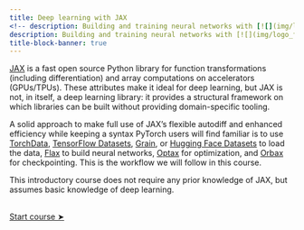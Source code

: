 ```yaml
---
title: Deep learning with JAX
<!-- description: Building and training neural networks with [![](img/logo_flax.png){width="1.4em" fig-alt="noshadow"}](https://github.com/google/flax) -->
description: Building and training neural networks with [![](img/logo_flax.png){width="1.4em" fig-alt="noshadow"}](https://github.com/google/flax)
title-block-banner: true
---
```


:::{.topdef}

[JAX](https://github.com/google/jax) is a fast open source Python library for function transformations (including differentiation) and array computations on accelerators (GPUs/TPUs). These attributes make it ideal for deep learning, but JAX is not, in itself, a deep learning library: it provides a structural framework on which libraries can be built without providing domain-specific tooling.

A solid approach to make full use of JAX's flexible autodiff and enhanced efficiency while keeping a syntax PyTorch users will find familiar is to use [TorchData](https://github.com/pytorch/data), [TensorFlow Datasets](https://github.com/tensorflow/datasets), [Grain](https://github.com/google/grain), or [Hugging Face Datasets](https://github.com/huggingface/datasets) to load the data, [Flax](https://github.com/google/flax) to build neural networks, [Optax](https://github.com/google-deepmind/optax) for optimization, and [Orbax](https://github.com/google/orbax) for checkpointing. This is the workflow we will follow in this course.

This introductory course does not require any prior knowledge of JAX, but assumes basic knowledge of deep learning.

:::

<br>
[[Start course ➤](jxai/fl_jaxdl.qmd)]{.topinline}
